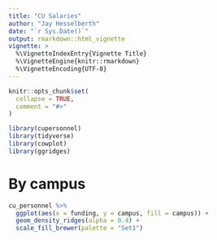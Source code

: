 ```yaml
---
title: "CU Salaries"
author: "Jay Hesselberth"
date: "`r Sys.Date()`"
output: rmarkdown::html_vignette
vignette: >
  %\VignetteIndexEntry{Vignette Title}
  %\VignetteEngine{knitr::rmarkdown}
  %\VignetteEncoding{UTF-8}
---
```


```r
knitr::opts_chunk$set(
  collapse = TRUE,
  comment = "#>"
)
```

```r
library(cupersonnel)
library(tidyverse)
library(cowplot)
library(ggridges)
```

# By campus

```r
cu_personnel %>%
  ggplot(aes(x = funding, y = campus, fill = campus)) +
  geom_density_ridges(alpha = 0.4) + 
  scale_fill_brewer(palette = "Set1")
```